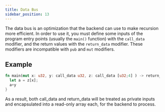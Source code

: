 ```yaml
---
title: Data Bus
sidebar_position: 13
---
```


<Experimental />

The data bus is an optimization that the backend can use to make recursion more efficient.
In order to use it, you must define some inputs of the program entry points (usually the `main()`
function) with the `call_data` modifier, and the return values with the `return_data` modifier.
These modifiers are incompatible with `pub` and `mut` modifiers.

## Example

```rust
fn main(mut x: u32, y: call_data u32, z: call_data [u32;4] ) -> return_data u32 {
  let a = z[x];
  a+y
}
```

As a result, both call_data and return_data will be treated as private inputs and encapsulated into a read-only array each, for the backend to process.
